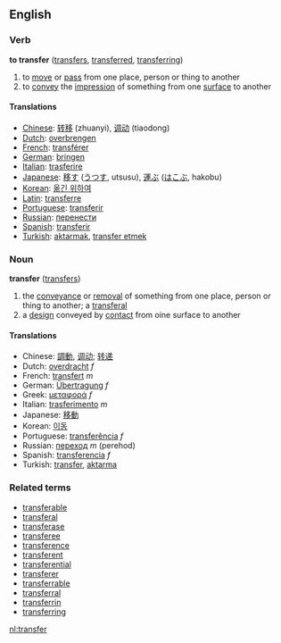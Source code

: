==English==
===Verb===
'''to transfer''' ([[transfers]], [[transferred]], [[transferring]])

# to [[move]] or [[pass]] from one place, person or thing to another
# to [[convey]] the [[impression]] of something from one [[surface]] to another

====Translations====
*[[Chinese]]: [[转移]] (zhuanyi), [[调动]] (tiaodong)
*[[Dutch]]: [[overbrengen]]
*[[French]]: [[transférer]]
*[[German]]: [[bringen]]
*[[Italian]]: [[trasferire]]
*[[Japanese]]: [[移す]] ([[うつす]], utsusu), [[運ぶ]] ([[はこぶ]], hakobu)
*[[Korean]]: [[옮긴 위하여]]
*[[Latin]]: [[transferre]]
*[[Portuguese]]: [[transferir]]
*[[Russian]]: [[перенести]]
*[[Spanish]]: [[transferir]]
*[[Turkish]]: [[aktarmak]], [[transfer etmek]]

===Noun===
'''transfer''' ([[transfers]])
# the [[conveyance]] or [[removal]] of something from one place, person or thing to another; a [[transferal]]
# a [[design]] conveyed by [[contact]] from oine surface to another

====Translations====
*Chinese: [[調動]], [[调动]]; [[转递]]
*Dutch: [[overdracht]] ''f''
*French: [[transfert]] ''m''
*German: [[Übertragung]] ''f''
*Greek: [[μεταφορά]] ''f''
*Italian: [[trasferimento]] ''m''
*Japanese: [[移動]]
*Korean: [[이동]]
*Portuguese: [[transferência]] ''f''
*Russian: [[переход]] ''m'' (perehod)
*Spanish: [[transferencia]] ''f''
*Turkish: [[transfer]], [[aktarma]]

===Related terms===
*[[transferable]]
*[[transferal]]
*[[transferase]]
*[[transferee]]
*[[transference]]
*[[transferent]]
*[[transferential]]
*[[transferer]]
*[[transferrable]]
*[[transferral]]
*[[transferrin]]
*[[transferring]]

[[nl:transfer]]